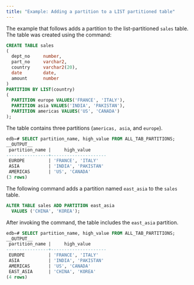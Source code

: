```yaml
---
title: "Example: Adding a partition to a LIST partitioned table"
---
```


<div id="example_adding_a_partition_to_a_list_partitioned_table" class="registered_link"></div>

The example that follows adds a partition to the list-partitioned `sales` table. The table was created using the command:

```sql
CREATE TABLE sales
(
  dept_no     number,
  part_no     varchar2,
  country     varchar2(20),
  date        date,
  amount      number
)
PARTITION BY LIST(country)
(
  PARTITION europe VALUES('FRANCE', 'ITALY'),
  PARTITION asia VALUES('INDIA', 'PAKISTAN'),
  PARTITION americas VALUES('US', 'CANADA')
);
```

The table contains three partitions (`americas, asia`, and `europe`).

```sql
edb=# SELECT partition_name, high_value FROM ALL_TAB_PARTITIONS;
__OUTPUT__
 partition_name |     high_value
----------------+---------------------
 EUROPE         | 'FRANCE', 'ITALY'
 ASIA           | 'INDIA', 'PAKISTAN'
 AMERICAS       | 'US', 'CANADA'
(3 rows)
```

The following command adds a partition named `east_asia` to the `sales` table.

```sql
ALTER TABLE sales ADD PARTITION east_asia
  VALUES ('CHINA', 'KOREA');
```

After invoking the command, the table includes the `east_asia` partition.

```sql
edb=# SELECT partition_name, high_value FROM ALL_TAB_PARTITIONS;
__OUTPUT__
 partition_name |     high_value
----------------+---------------------
 EUROPE         | 'FRANCE', 'ITALY'
 ASIA           | 'INDIA', 'PAKISTAN'
 AMERICAS       | 'US', 'CANADA'
 EAST_ASIA      | 'CHINA', 'KOREA'
(4 rows)
```
